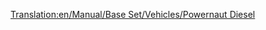 [[Translation:en/Manual/Base Set/Vehicles/Powernaut Diesel]]
{{es/Trenes|Imagen=[[File:en/Powernautdiesel.png]]
|Nombre=Powernaut Diesel
|Precio=46.874 € (23.437 £)
|Velocidad=152 km/h (95 mph)
|Peso=120 t
|Potencia=2.000 CV (1.492 kW)
|Coste-anual=4.756 € (2.056 £)
|Diseño=1977
|Duración=20
|Capacidad=--
|Descripción=El otro tren diésel en Fantasía, un escalón por encima del «Ploddyphut Diesel».
|Vida-real=Ficticio.
}}